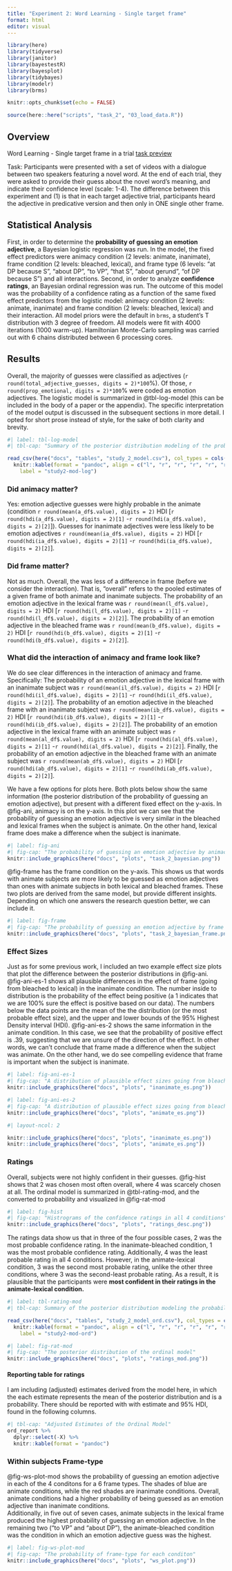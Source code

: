 ```yaml
---
title: "Experiment 2: Word Learning - Single target frame"
format: html
editor: visual
---
```


```r
library(here)
library(tidyverse)
library(janitor)
library(bayestestR)
library(bayesplot)
library(tidybayes)
library(modelr)
library(brms)

knitr::opts_chunk$set(echo = FALSE)

source(here::here("scripts", "task_2", "03_load_data.R"))
```

## Overview

Word Learning - Single target frame in a trial [task preview](https://idps.rutgers.edu/idp/profile/SAML2/Redirect/SSO?execution=e2s1)

Task: Participants were presented with a set of videos with a dialogue between two speakers featuring a novel word. At the end of each trial, they were asked to provide their guess about the novel word's meaning, and indicate their confidence level (scale: 1-4). The difference between this experiment and (1) is that in each target adjective trial, participants heard the adjective in predicative version and then only in ONE single other frame.

## Statistical Analysis

First, in order to determine the **probability of guessing an emotion adjective**, a Bayesian logistic regression was run. In the model, the fixed effect predictors were animacy condition (2 levels: animate, inanimate), frame condition (2 levels: bleached, lexical), and frame type (6 levels: "at DP because S", "about DP", "to VP", "that S", "about gerund", "of DP because S") and all interactions. Second, in order to analyze **confidence ratings**, an Bayesian ordinal regression was run. The outcome of this model was the probability of a confidence rating as a function of the same fixed effect predictors from the logistic model: animacy condition (2 levels: animate, inanimate) and frame condition (2 levels: bleached, lexical) and their interaction. All model priors were the default in `brms`, a student's T distribution with 3 degree of freedom. All models were fit with 4000 iterations (1000 warm-up). Hamiltonian Monte-Carlo sampling was carried out with 6 chains distributed between 6 processing cores.

## Results

Overall, the majority of guesses were classified as adjectives (`r round(total_adjective_guesses, digits = 2)*100`%). Of those, `r round(prop_emotional, digits = 2)*100`% were coded as emotion adjectives. The logistic model is summarized in @tbl-log-model (this can be included in the body of a paper or the appendix). The specific interpretation of the model output is discussed in the subsequent sections in more detail. I opted for short prose instead of style, for the sake of both clarity and brevity.

```r
#| label: tbl-log-model
#| tbl-cap: "Summary of the posterior distribution modeling of the probability of guessing an emotion adjective as a function of animacy and frame The table includes posterior medians, the 95% HDI, the percentage of the HDI within the ROPE, and the maximum probability of effect (MPE)."

read_csv(here("docs", "tables", "study_2_model.csv"), col_types = cols(.default = "c")) %>% 
  knitr::kable(format = "pandoc", align = c("l", "r", "r", "r", "r", "r"),
    label = "study2-mod-log")
```

### Did animacy matter?

Yes: emotion adjective guesses were highly probable in the animate (condition `r round(mean(a_df$.value), digits = 2)` HDI \[`r round(hdi(a_df$.value), digits = 2)[1]` -`r round(hdi(a_df$.value), digits = 2)[2]`\]). Guesses for inanimate adjectives were less likely to be emotion adjectives `r round(mean(ia_df$.value), digits = 2)` HDI \[`r round(hdi(ia_df$.value), digits = 2)[1]` -`r round(hdi(ia_df$.value), digits = 2)[2]`\].

### Did frame matter?

Not as much. Overall, the was less of a difference in frame (before we consider the interaction). That is, "overall" refers to the pooled estimates of a given frame of both animate and inanimate subjects. The probability of an emotion adjective in the lexical frame was `r round(mean(l_df$.value), digits = 2)` HDI \[`r round(hdi(l_df$.value), digits = 2)[1]` -`r round(hdi(l_df$.value), digits = 2)[2]`\]. The probability of an emotion adjective in the bleached frame was `r round(mean(b_df$.value), digits = 2)` HDI \[`r round(hdi(b_df$.value), digits = 2)[1]` -`r round(hdi(b_df$.value), digits = 2)[2]`\].

### What did the interaction of animacy and frame look like?

We do see clear differences in the interaction of animacy and frame. Specifically: The probability of an emotion adjective in the lexical frame with an inanimate subject was `r round(mean(il_df$.value), digits = 2)` HDI \[`r round(hdi(il_df$.value), digits = 2)[1]` -`r round(hdi(il_df$.value), digits = 2)[2]`\]. The probability of an emotion adjective in the bleached frame with an inanimate subject was `r round(mean(ib_df$.value), digits = 2)` HDI \[`r round(hdi(ib_df$.value), digits = 2)[1]` -`r round(hdi(ib_df$.value), digits = 2)[2]`\]. The probability of an emotion adjective in the lexical frame with an animate subject was `r round(mean(al_df$.value), digits = 2)` HDI \[`r round(hdi(al_df$.value), digits = 2)[1]` -`r round(hdi(al_df$.value), digits = 2)[2]`\]. Finally, the probability of an emotion adjective in the bleached frame with an animate subject was `r round(mean(ab_df$.value), digits = 2)` HDI \[`r round(hdi(ab_df$.value), digits = 2)[1]` -`r round(hdi(ab_df$.value), digits = 2)[2]`\].

We have a few options for plots here. Both plots below show the same information (the posterior distribution of the probability of guessing an emotion adjective), but present with a different fixed effect on the y-axis. In @fig-ani, animacy is on the y-axis. In this plot we can see that the probability of guessing an emotion adjective is very similar in the bleached and lexical frames when the subject is animate. On the other hand, lexical frame does make a difference when the subject is inanimate.

```r
#| label: fig-ani
#| fig-cap: "The probability of guessing an emotion adjective by animacy and frame"
knitr::include_graphics(here("docs", "plots", "task_2_bayesian.png"))
```

@fig-frame has the frame condition on the y-axis. This shows us that words with animate subjects are more likely to be guessed as emotion adjectives than ones with animate subjects in both lexical and bleached frames. These two plots are derived from the same model, but provide different insights. Depending on which one answers the research question better, we can include it.

```r
#| label: fig-frame
#| fig-cap: "The probability of guessing an emotion adjective by frame and animacy"
knitr::include_graphics(here("docs", "plots", "task_2_bayesian_frame.png"))
```

### Effect Sizes

Just as for some previous work, I included an two example effect size plots that plot the difference between the posterior distributions in @fig-ani. @fig-ani-es-1 shows all plausible differences in the effect of frame (going from bleached to lexical) in the inanimate condition. The number inside to distribution is the probability of the effect being positive (a 1 indicates that we are 100% sure the effect is positive based on our data). The numbers below the data points are the mean of the the distribution (or the most probable effect size), and the upper and lower bounds of the 95% Highest Density interval (HDI). @fig-ani-es-2 shows the same information in the animate condition. In this case, we see that the probability of positive effect is .39, suggesting that we are unsure of the direction of the effect. In other words, we can't conclude that frame made a difference when the subject was animate. On the other hand, we do see compelling evidence that frame is important when the subject is inanimate.

```r
#| label: fig-ani-es-1
#| fig-cap: "A distribution of plausible effect sizes going from bleached to lexical frames when the subject in inanimate"
knitr::include_graphics(here("docs", "plots", "inanimate_es.png"))
```

```r
#| label: fig-ani-es-2
#| fig-cap: "A distribution of plausible effect sizes going from bleached to lexical frames when the subject in animate"
knitr::include_graphics(here("docs", "plots", "animate_es.png"))
```

```r
#| layout-ncol: 2

knitr::include_graphics(here("docs", "plots", "inanimate_es.png"))
knitr::include_graphics(here("docs", "plots", "animate_es.png"))
```

### Ratings

Overall, subjects were not highly confident in their guesses. @fig-hist shows that 2 was chosen most often overall, where 4 was scarcely chosen at all. The ordinal model is summarized in @tbl-rating-mod, and the converted to probability and visualized in @fig-rat-mod

```r
#| label: fig-hist
#| fig-cap: "Histrograms of the confidence ratings in all 4 conditions"
knitr::include_graphics(here("docs", "plots", "ratings_desc.png"))
```

The ratings data show us that in three of the four possible cases, 2 was the most probable confidence rating. In the inanimate-bleached condition, 1 was the most probable confidence rating. Additionally, 4 was the least probable rating in all 4 conditions. However, in the animate-lexical condition, 3 was the second most probable rating, unlike the other three conditions, where 3 was the second-least probable rating. As a result, it is plausible that the participants were **most confident in their ratings in the animate-lexical condition.**

```r
#| label: tbl-rating-mod
#| tbl-cap: Summary of the posterior distribution modeling the probability of a given confidence rating as a function of animacy and frame The table includes posterior medians, the 95% HDI, the percentage of the HDI within the ROPE, and the maximum probabilityof effect (MPE)."

read_csv(here("docs", "tables", "study_2_model_ord.csv"), col_types = cols(.default = "c")) %>% 
  knitr::kable(format = "pandoc", align = c("l", "r", "r", "r", "r", "r"), 
    label = "study2-mod-ord")
```

```r
#| label: fig-rat-mod
#| fig-cap: "The posterior distribution of the ordinal model"
knitr::include_graphics(here("docs", "plots", "ratings_mod.png"))
```

#### Reporting table for ratings 

I am including (adjusted) estimates derived from the model here, in which the each estimate represents the mean of the posterior distribution and is a probability. There should be reported with with estimate and 95% HDI, found in the following columns. 

```r
#| tbl-cap: "Adjusted Estimates of the Ordinal Model"
ord_report %>% 
  dplyr::select(-X) %>% 
  knitr::kable(format = "pandoc")
```

### Within subjects Frame-type

@fig-ws-plot-mod shows the probability of guessing an emotion adjective in each of the 4 conditons for a 6 frame types. The shades of blue are animate conditions, while the red shades are inanimate conditions. Overall, animate conditions had a higher probability of being guessed as an emotion adjective than inanimate conditions.\
Additionally, in five out of seven cases, animate subjects in the lexical frame produced the highest probability of guessing an emotion adjective. In the remaining two ("to VP" and "about DP"), the animate-bleached condition was the condition in which an emotion adjective guess was the highest.

```r
#| label: fig-ws-plot-mod
#| fig-cap: "The probability of frame-type for each conditon"
knitr::include_graphics(here("docs", "plots", "ws_plot.png"))
```
